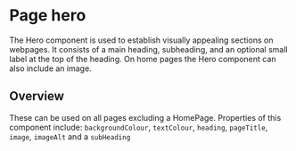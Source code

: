 
<Meta of={HeroStories} />

# Page hero

The Hero component is used to establish visually appealing sections on webpages. It consists of a main heading, subheading, and an optional small label at the top of the heading. On home pages the Hero component can also include an image.

## Overview

These can be used on all pages excluding a HomePage. Properties of this component include: `backgroundColour`, `textColour`, `heading`, `pageTitle`, `image`, `imageAlt` and a `subHeading`

<Canvas>
  <Story of={HeroStories.Default} />
</Canvas>
